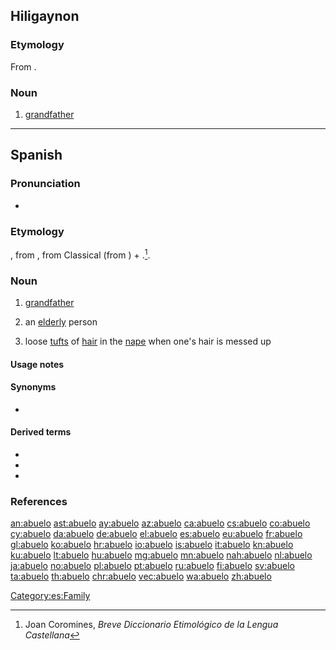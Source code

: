 ==Hiligaynon==

===Etymology===
From {{etyl|es|hil}} {{m|es|abuelo}}.

===Noun===
{{hil-noun|abuélo}}

# [[grandfather]]

----

==Spanish==
{{wikipedia|lang=es}}

===Pronunciation===
* {{IPA|/aˈbue.lo/|[äˈβwe̞.lo̞]|[äˈwe̞.lo̞]|[äˈɣwe̞.lo̞]|lang=es}}

===Etymology===
{{unk.|lang=es|title=Possibly}}, from {{inh|es|la|*aviōlus}}, from Classical {{inh|es|la|avus}} (from {{inh|es|ine-pro|*h₂éwh₂os||grandfather}}) + {{m|la|-olus}}.<ref>Joan Coromines, ''Breve Diccionario Etimológico de la Lengua Castellana''</ref>. {{coglist|es|*aviōlus}}

===Noun===
{{es-noun|m|f=abuela}}

# [[grandfather]]
#: {{ux|es|Su '''abuelo''' es simpático.|His '''grandfather''' is nice.}}
# {{lb|es|colloquial|affectionate}} an [[elderly]] person
# loose [[tuft]]s of [[hair]] in the [[nape]] when one's hair is messed up

====Usage notes====
{{es-note-noun-mf}}

====Synonyms====
* {{sense|loose tufts of hair}} {{l|es|tolano}}

====Derived terms====
* {{l|es|abuelado}}
* {{l|es|abuelito}}
* {{l|es|bisabuelo}}

[[Category:es:Family]]

===References===
<references/>

[[an:abuelo]]
[[ast:abuelo]]
[[ay:abuelo]]
[[az:abuelo]]
[[ca:abuelo]]
[[cs:abuelo]]
[[co:abuelo]]
[[cy:abuelo]]
[[da:abuelo]]
[[de:abuelo]]
[[el:abuelo]]
[[es:abuelo]]
[[eu:abuelo]]
[[fr:abuelo]]
[[gl:abuelo]]
[[ko:abuelo]]
[[hr:abuelo]]
[[io:abuelo]]
[[is:abuelo]]
[[it:abuelo]]
[[kn:abuelo]]
[[ku:abuelo]]
[[lt:abuelo]]
[[hu:abuelo]]
[[mg:abuelo]]
[[mn:abuelo]]
[[nah:abuelo]]
[[nl:abuelo]]
[[ja:abuelo]]
[[no:abuelo]]
[[pl:abuelo]]
[[pt:abuelo]]
[[ru:abuelo]]
[[fi:abuelo]]
[[sv:abuelo]]
[[ta:abuelo]]
[[th:abuelo]]
[[chr:abuelo]]
[[vec:abuelo]]
[[wa:abuelo]]
[[zh:abuelo]]